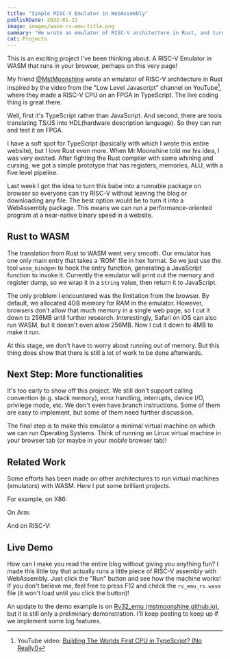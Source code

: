 ```yaml
---
title: "Simple RISC-V Emulator in WebAssembly"
publishDate: 2022-01-22
image: images/wasm-rv-emu-title.png
summary: "We wrote an emulator of RISC-V architecture in Rust, and turn it into a WebAssembly package. In this way, everyone can explore RISC-V without leaving the brower."
cat: Projects
---
```


This is an exciting project I've been thinking about. A RISC-V Emulator in WASM that runs in your browser, perhaps on this very page!

My friend [@MstMoonshine](https://mstmoonshine.github.io/) wrote an emulator of RISC-V architecture in Rust inspired by the video from the "Low Level Javascript" channel on YouTube[^1], where they made a RISC-V CPU on an FPGA in TypeScript. The live coding thing is great there.

[^1]: YouTube video: [Building The Worlds First CPU in TypeScript? (No Really!)](https://www.youtube.com/watch?v=ER7h4ZTe19A)

<Dialog>
  Wait wait wait, how can you possibly do this with JavaScript?
</Dialog>

<DialogBack>
  Well, first it's TypeScript rather than JavaScript. And second,
  there are tools translating TS/JS into HDL(hardware description
  language). So they can run and test it on FPGA.
</DialogBack>

I have a soft spot for TypeScript (basically with which I wrote this entire website), but I love Rust even more. When Mr.Moonshine told me his idea, I was very excited. After fighting the Rust compiler with some whining and cursing, we got a simple prototype that has registers, memories, ALU, with a five level pipeline.

Last week I got the idea to turn this babe into a runnable package on browser so everyone can try RISC-V without leaving the blog or downloading any file. The best option would be to turn it into a WebAssembly package. This means we can run a performance-oriented program at a near-native binary speed in a website.

## Rust to WASM

The translation from Rust to WASM went very smooth. Our emulator has one only main entry that takes a 'ROM' file in hex format. So we just use the tool `wasm_bindgen` to hook the entry function, generating a JavaScript function to invoke it. Currently the emulator will print out the memory and register dump, so we wrap it in a `String` value, then return it to JavaScript.

The only problem I encountered was the limitation from the browser. By default, we allocated 4GB memory for RAM in the emulator. However, browsers don't allow that much memory in a single web page, so I cut it down to 256MB until further research. Interestingly, Safari on iOS can also run WASM, but it doesn't even allow 256MB. Now I cut it down to 4MB to make it run.

At this stage, we don't have to worry about running out of memory. But this thing does show that there is still a lot of work to be done afterwards.

## Next Step: More functionalities

It's too early to show off this project. We still don't support calling convention (e.g. stack memory), error handling, interrupts, device I/O, privilege mode, etc. We don't even have branch instructions. Some of them are easy to implement, but some of them need further discussion.

The final step is to make this emulator a minimal virtual machine on which we can run Operating Systems. Think of running an Linux virtual machine in your browser tab (or maybe in your _mobile_ browser tab)!

## Related Work

Some efforts has been made on other architectures to run virtual machines (emulators) with WASM. Here I put some brilliant projects.

For example, on X86:

<GithubRepo repo="copy/v86" />

On Arm:

<GithubRepo repo="TonyLianLong/uARM.wasm" />

And on RISC-V:

<GithubRepo repo="d0iasm/rvemu" />

## Live Demo

<Dialog>But, isn't it too early to present the project?</Dialog>

How can I make you read the entire blog without giving you anything fun? I made this little toy that actually runs a little piece of RISC-V assembly with WebAssembly. Just click the "Run" button and see how the machine works! If you don't believe me, feel free to press F12 and check the `rv_emu_rs.wasm` file (it won't load until you click the button)!

<WasmRiscvEmu />

An update to the demo example is on [Rv32_emu (mstmoonshine.github.io)](https://mstmoonshine.github.io/p/rv32_emu/), but it is still only a preliminary demonstration. I'll keep posting to keep up if we implement some big features.
